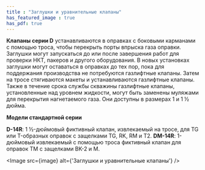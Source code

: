 ```yaml
---
title : "Заглушки и уравнительные клапаны"
has_featured_image : true
has_pdf: true
---
```


**Клапаны серии D** устанавливаются в оправках с боковыми карманами с помощью троса, чтобы перекрыть порты впрыска газа оправки. Заглушки могут запускаться до или после завершения работ для проверки НКТ, пакеров и другого оборудования. В новых установках заглушки могут оставаться в оправках до тех пор, пока для поддержания производства не потребуются газлифтные клапаны. Затем на тросе стягиваются макеты и устанавливаются газлифтные клапаны. Также в течение срока службы скважины газлифтные клапаны, установленные над уровнем жидкости, могут быть заменены муляжами для перекрытия нагнетаемого газа. Они доступны в размерах 1 и 1 ½ дюйма.

**Модели стандартной серии**

**D-14R**: 1 ½-дюймовый фиктивный клапан, извлекаемый на тросе, для TG или T-образных оправок с защелками TG, RK, RM и T2.
**DM-14R**: 1-дюймовый извлекаемый с помощью троса фиктивный клапан для оправок TM с защелками BK-2 и M.


<Image src={image} alt={'Заглушки и уравнительные клапаны'} />
